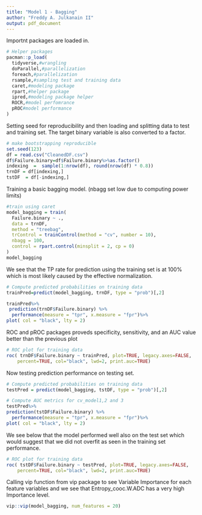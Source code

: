 ---
title: "Model 1 - Bagging"
author: "Freddy A. Julkanain II"
output: pdf_document
---


Importnt packages are loaded in.
```{r,warning=F}
# Helper packages
pacman::p_load(
  tidyverse,#wrangling
  doParallel,#parallelization
  foreach,#parallelization
  rsample,#sampling test and training data
  caret,#modeling package
  rpart,#helper package
  ipred,#modeling package helper
  ROCR,#model perfomrance
  pROC#model performance
)

```

Setting seed for reproducibility and then loading and splitting data to test and training set. The target binary variable is also converted to a factor.
```{r,warning=F}
# make bootstrapping reproducible
set.seed(123)
df = read.csv("CleanedDF.csv")
df$Failure.binary=df$Failure.binary%>%as.factor()
indexing  =  sample(1:nrow(df), round(nrow(df) * 0.8))
trnDF = df[indexing,]
tstDF  = df[-indexing,]
```
Training a basic bagging model. (nbagg set low due to computing power limits)
```{r,warning=T}
#train using caret
model_bagging = train(
  Failure.binary ~ .,
  data = trnDF,
  method = "treebag",
  trControl = trainControl(method = "cv", number = 10),
  nbagg = 100,  
  control = rpart.control(minsplit = 2, cp = 0)
)
model_bagging
```

We see that the TP rate for prediction using the training set is at 100% which is most likely caused by the effective normalization.
```{r,warning=F}
# Compute predicted probabilities on training data
trainPred=predict(model_bagging, trnDF, type = "prob")[,2]

trainPred%>%
 prediction(trnDF$Failure.binary) %>%
  performance(measure = "tpr", x.measure = "fpr")%>%
plot( col = "black", lty = 2)
```

ROC and pROC packages proveds specificity, sensitivity, and an AUC value better than the previous plot
```{r,warning=F}
# ROC plot for training data
roc( trnDF$Failure.binary ~ trainPred, plot=TRUE, legacy.axes=FALSE, 
    percent=TRUE, col="black", lwd=2, print.auc=TRUE)
```
Now testing prediction performance on testing set.
```{r,warning=F}
# Compute predicted probabilities on training data
testPred = predict(model_bagging, tstDF, type = "prob")[,2]

# Compute AUC metrics for cv_model1,2 and 3 
testPred%>%
prediction(tstDF$Failure.binary) %>%
  performance(measure = "tpr", x.measure = "fpr")%>%
plot( col = "black", lty = 2)
```

We see below that the model performed well also on the test set which would suggest that we did not overfit as seen in the training set performance.
```{r,warning=F}
# ROC plot for training data
roc( tstDF$Failure.binary ~ testPred, plot=TRUE, legacy.axes=FALSE, 
    percent=TRUE, col="black", lwd=2, print.auc=TRUE)

```
Calling vip function from vip package to see Variable Importance for each feature variables and we see that Entropy_cooc.W.ADC has a very high Importance level.
```{r,warning=F}
vip::vip(model_bagging, num_features = 20)
```



